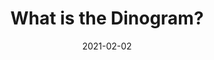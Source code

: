 ---
slug: /blog/dinogram-1
title: What is the Dinogram?
description: Why I built this weird thing and what I've learned so far
date: 2021-02-02
isBlogPost: true
---